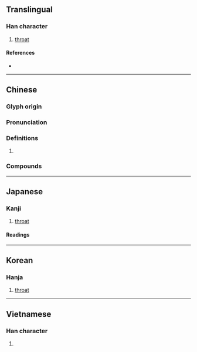 {{also|咙}}
{{character info/new}}
==Translingual==
{{Han simplified forms|嚨|𠺠|咙|ex=y}}

===Han character===
{{Han char|rn=30|rad=口|as=16|sn=19|four=61011|canj=RYBP|ids=⿰口龍}}

# [[throat]]

====References====
* {{Han ref|kx=0213.230|dkj=04550|dj=0436.040|hdz=10703.110|uh=56A8|ud=22184|bh=C456|bd=50262}}

----

==Chinese==
{{zh-forms|s=咙}}

===Glyph origin===
{{Han etym}}

===Pronunciation===
{{zh-pron
|m=lóng
|c=lung4
|mn=lông/nâ
|mn_note=lông - literary; nâ - vernacular
|mn-t=lêng5
|mc=y
|oc=y
|cat=
}}

===Definitions===
{{zh-hanzi}}

# {{rfdef|zh}}

===Compounds===
{{zh-der|喉嚨|嚨胡|大喉嚨|嚨喉:nâ-âu}}

----

==Japanese==
{{ja-kanji forms|𠺠|嚨}}

===Kanji===
{{ja-kanji|grade=|rs=口16|shin=𠺠}}

# [[throat]]

====Readings====
{{ja-readings
|goon=る
|kanon=ろう
|kun=のど-}}

----

==Korean==

===Hanja===
{{ko-hanja|hangeul=롱|rv=rong|mr=rong}}

# [[throat]]

----

==Vietnamese==

===Han character===
{{vi-hantu|[[lùng]]|rs=口16}}

# {{defn|lang=vi|sort=口16}}